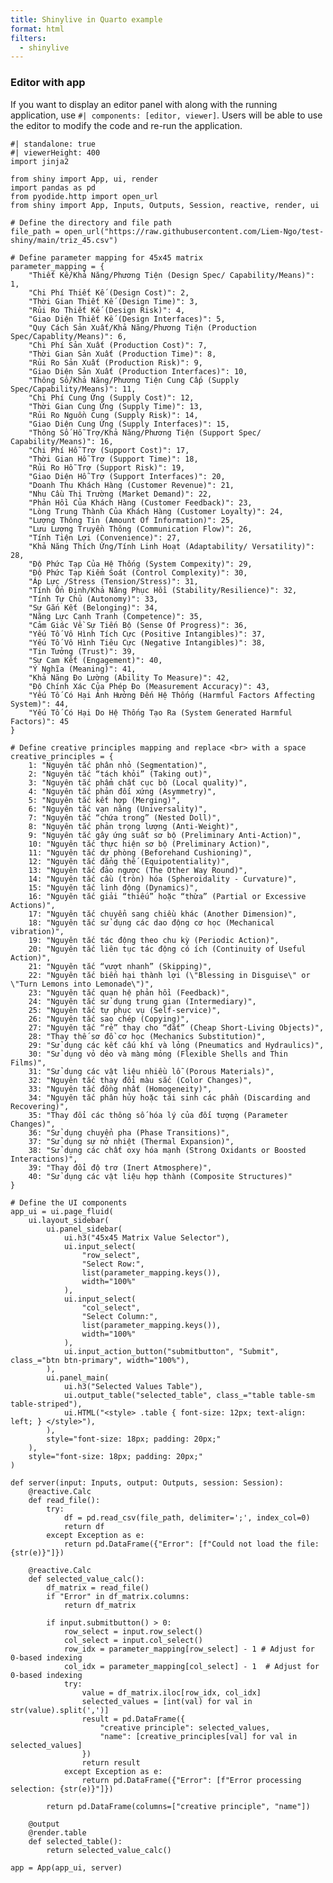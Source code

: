 ```yaml
---
title: Shinylive in Quarto example
format: html
filters:
  - shinylive
---
```

### Editor with app

If you want to display an editor panel with along with the running application, use `#| components: [editor, viewer]`. Users will be able to use the editor to modify the code and re-run the application.

```shinylive-python
#| standalone: true
#| viewerHeight: 400
import jinja2

from shiny import App, ui, render
import pandas as pd
from pyodide.http import open_url
from shiny import App, Inputs, Outputs, Session, reactive, render, ui

# Define the directory and file path
file_path = open_url("https://raw.githubusercontent.com/Liem-Ngo/test-shiny/main/triz_45.csv")

# Define parameter mapping for 45x45 matrix
parameter_mapping = {
    "Thiết Kế/Khả Năng/Phương Tiện (Design Spec/ Capability/Means)": 1,
    "Chi Phí Thiết Kế (Design Cost)": 2,
    "Thời Gian Thiết Kế (Design Time)": 3,
    "Rủi Ro Thiết Kế (Design Risk)": 4,
    "Giao Diện Thiết Kế (Design Interfaces)": 5,
    "Quy Cách Sản Xuất/Khả Năng/Phương Tiện (Production Spec/Capablity/Means)": 6,
    "Chi Phí Sản Xuất (Production Cost)": 7,
    "Thời Gian Sản Xuất (Production Time)": 8,
    "Rủi Ro Sản Xuất (Production Risk)": 9,
    "Giao Diện Sản Xuất (Production Interfaces)": 10,
    "Thông Số/Khả Năng/Phương Tiện Cung Cấp (Supply Spec/Capability/Means)": 11,
    "Chi Phí Cung Ứng (Supply Cost)": 12,
    "Thời Gian Cung Ứng (Supply Time)": 13,
    "Rủi Ro Nguồn Cung (Supply Risk)": 14,
    "Giao Diện Cung Ứng (Supply Interfaces)": 15,
    "Thông Số Hỗ Trợ/Khả Năng/Phương Tiện (Support Spec/ Capability/Means)": 16,
    "Chi Phí Hỗ Trợ (Support Cost)": 17,
    "Thời Gian Hỗ Trợ (Support Time)": 18,
    "Rủi Ro Hỗ Trợ (Support Risk)": 19,
    "Giao Diện Hỗ Trợ (Support Interfaces)": 20,
    "Doanh Thu Khách Hàng (Customer Revenue)": 21,
    "Nhu Cầu Thị Trường (Market Demand)": 22,
    "Phản Hồi Của Khách Hàng (Customer Feedback)": 23,
    "Lòng Trung Thành Của Khách Hàng (Customer Loyalty)": 24,
    "Lượng Thông Tin (Amount Of Information)": 25,
    "Lưu Lượng Truyền Thông (Communication Flow)": 26,
    "Tính Tiện Lợi (Convenience)": 27,
    "Khả Năng Thích Ứng/Tính Linh Hoạt (Adaptability/ Versatility)": 28,
    "Độ Phức Tạp Của Hệ Thống (System Compexity)": 29,
    "Độ Phức Tạp Kiểm Soát (Control Complexity)": 30,
    "Áp Lực /Stress (Tension/Stress)": 31,
    "Tính Ổn Định/Khả Năng Phục Hồi (Stability/Resilience)": 32,
    "Tính Tự Chủ (Autonomy)": 33,
    "Sự Gắn Kết (Belonging)": 34,
    "Năng Lực Cạnh Tranh (Competence)": 35,
    "Cảm Giác Về Sự Tiến Bộ (Sense Of Progress)": 36,
    "Yếu Tố Vô Hình Tích Cực (Positive Intangibles)": 37,
    "Yếu Tố Vô Hình Tiêu Cực (Negative Intangibles)": 38,
    "Tin Tưởng (Trust)": 39,
    "Sự Cam Kết (Engagement)": 40,
    "Ý Nghĩa (Meaning)": 41,
    "Khả Năng Đo Lường (Ability To Measure)": 42,
    "Độ Chính Xác Của Phép Đo (Measurement Accuracy)": 43,
    "Yếu Tố Có Hại Ảnh Hưởng Đến Hệ Thống (Harmful Factors Affecting System)": 44,
    "Yếu Tố Có Hại Do Hệ Thống Tạo Ra (System Generated Harmful Factors)": 45
}

# Define creative principles mapping and replace <br> with a space
creative_principles = {
    1: "Nguyên tắc phân nhỏ (Segmentation)",
    2: "Nguyên tắc “tách khỏi” (Taking out)",
    3: "Nguyên tắc phẩm chất cục bộ (Local quality)",
    4: "Nguyên tắc phản đối xứng (Asymmetry)",
    5: "Nguyên tắc kết hợp (Merging)",
    6: "Nguyên tắc vạn năng (Universality)",
    7: "Nguyên tắc “chứa trong” (Nested Doll)",
    8: "Nguyên tắc phản trọng lượng (Anti-Weight)",
    9: "Nguyên tắc gây ứng suất sơ bộ (Preliminary Anti-Action)",
    10: "Nguyên tắc thực hiện sơ bộ (Preliminary Action)",
    11: "Nguyên tắc dự phòng (Beforehand Cushioning)",
    12: "Nguyên tắc đẳng thế (Equipotentiality)",
    13: "Nguyên tắc đảo ngược (The Other Way Round)",
    14: "Nguyên tắc cầu (tròn) hóa (Spheroidality - Curvature)",
    15: "Nguyên tắc linh động (Dynamics)",
    16: "Nguyên tắc giải “thiếu” hoặc “thừa” (Partial or Excessive Actions)",
    17: "Nguyên tắc chuyển sang chiều khác (Another Dimension)",
    18: "Nguyên tắc sử dụng các dao động cơ học (Mechanical vibration)",
    19: "Nguyên tắc tác động theo chu kỳ (Periodic Action)",
    20: "Nguyên tắc liên tục tác động có ích (Continuity of Useful Action)",
    21: "Nguyên tắc “vượt nhanh” (Skipping)",
    22: "Nguyên tắc biến hại thành lợi (\"Blessing in Disguise\" or \"Turn Lemons into Lemonade\")",
    23: "Nguyên tắc quan hệ phản hồi (Feedback)",
    24: "Nguyên tắc sử dụng trung gian (Intermediary)",
    25: "Nguyên tắc tự phục vụ (Self-service)",
    26: "Nguyên tắc sao chép (Copying)",
    27: "Nguyên tắc “rẻ” thay cho “đắt” (Cheap Short-Living Objects)",
    28: "Thay thế sơ đồ cơ học (Mechanics Substitution)",
    29: "Sử dụng các kết cấu khí và lỏng (Pneumatics and Hydraulics)",
    30: "Sử dụng vỏ dẻo và màng mỏng (Flexible Shells and Thin Films)",
    31: "Sử dụng các vật liệu nhiều lỗ (Porous Materials)",
    32: "Nguyên tắc thay đổi màu sắc (Color Changes)",
    33: "Nguyên tắc đồng nhất (Homogeneity)",
    34: "Nguyên tắc phân hủy hoặc tái sinh các phần (Discarding and Recovering)",
    35: "Thay đổi các thông số hóa lý của đối tượng (Parameter Changes)",
    36: "Sử dụng chuyển pha (Phase Transitions)",
    37: "Sử dụng sự nở nhiệt (Thermal Expansion)",
    38: "Sử dụng các chất oxy hóa mạnh (Strong Oxidants or Boosted Interactions)",
    39: "Thay đổi độ trơ (Inert Atmosphere)",
    40: "Sử dụng các vật liệu hợp thành (Composite Structures)"
}

# Define the UI components
app_ui = ui.page_fluid(
    ui.layout_sidebar(
        ui.panel_sidebar(
            ui.h3("45x45 Matrix Value Selector"),
            ui.input_select(
                "row_select",
                "Select Row:",
                list(parameter_mapping.keys()),
                width="100%"
            ),
            ui.input_select(
                "col_select",
                "Select Column:",
                list(parameter_mapping.keys()),
                width="100%"
            ),
            ui.input_action_button("submitbutton", "Submit", class_="btn btn-primary", width="100%"),
        ),
        ui.panel_main(
            ui.h3("Selected Values Table"),
            ui.output_table("selected_table", class_="table table-sm table-striped"),
            ui.HTML("<style> .table { font-size: 12px; text-align: left; } </style>"),
        ),
        style="font-size: 18px; padding: 20px;"
    ),
    style="font-size: 18px; padding: 20px;"
)

def server(input: Inputs, output: Outputs, session: Session):
    @reactive.Calc
    def read_file():
        try:
            df = pd.read_csv(file_path, delimiter=';', index_col=0)
            return df
        except Exception as e:
            return pd.DataFrame({"Error": [f"Could not load the file: {str(e)}"]})

    @reactive.Calc
    def selected_value_calc():
        df_matrix = read_file()
        if "Error" in df_matrix.columns:
            return df_matrix
        
        if input.submitbutton() > 0:
            row_select = input.row_select()
            col_select = input.col_select()
            row_idx = parameter_mapping[row_select] - 1 # Adjust for 0-based indexing
            col_idx = parameter_mapping[col_select] - 1  # Adjust for 0-based indexing
            try:
                value = df_matrix.iloc[row_idx, col_idx]
                selected_values = [int(val) for val in str(value).split(',')]
                result = pd.DataFrame({
                    "creative principle": selected_values,
                    "name": [creative_principles[val] for val in selected_values]
                })
                return result
            except Exception as e:
                return pd.DataFrame({"Error": [f"Error processing selection: {str(e)}"]})
        
        return pd.DataFrame(columns=["creative principle", "name"])

    @output
    @render.table
    def selected_table():
        return selected_value_calc()

app = App(app_ui, server)


```

